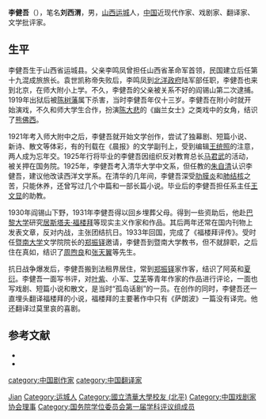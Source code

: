 {{NOT|健吾}}
'''李健吾'''（{{bd|1906年|8月17日|1982年|11月24日|catIdx=L李}}），笔名'''刘西渭'''，男，[[山西省|山西]][[运城县|运城]]人，[[中华人民共和国|中国]]近现代作家、戏剧家、翻译家、文学批评家。

== 生平 ==
李健吾生于山西省运城县。父亲李鸣凤曾担任山西省革命军首领，民国建立后任第十九混成旅旅长。袁世凯称帝失败后，李鸣凤到[[北洋政府|北洋政府]]陆军部任职，李健吾也来到北京，在师大附小上学。不久，李健吾的父亲被关系不好的阎锡山第二次逮捕。1919年出狱后被[[陈树藩|陈树藩]]属下杀害，当时李健吾年仅十三岁。李健吾在附小时就开始演戏，不久和师大学生合作，扮演[[陈大悲|陈大悲]]的《幽兰女士》之类戏中的女角，结识了[[熊佛西|熊佛西]]。

1921年考入师大附中之后，李健吾就开始文学创作，尝试了独幕剧、短篇小说、新诗、散文等体彩，有的刊载在《晨报》的文学副刊上，受到编辑[[王统照|王统照]]的注意，两人成为忘年交。1925年行将毕业的李健吾因组织反对教育总长[[马君武|马君武]]的活动，被关押在国务院。1925年，李健吾考入清华大学中文系，但任教的[[朱自清|朱自清]]认识李健吾，建议他改读西洋文学系。在清华的几年间，李健吾深受[[肋膜炎|肋膜炎]]和[[肺结核|肺结核]]之苦，只能休养，还曾写过几个中篇和一部长篇小说。毕业后的李健吾担任系主任[[王文显|王文显]]的助教。

1930年阎锡山下野，1931年李健吾得以回乡埋葬父母。得到一些资助后，他赴[[巴黎大学|巴黎大学]]研究[[居斯塔夫·福楼拜|居斯塔夫·福楼拜]]等现实主义作家和作品。其后两年还常在国内刊物上发表文章，反对内战，主张团结抗日。1933年回国，完成了《福楼拜评传》。受时任[[暨南大学|暨南大学]]文学院院长的[[郑振铎|郑振铎]]邀请，李健吾到暨南大学教书，但不就辞职，之后住在真如，结识了[[周煦良|周煦良]]和[[张天翼|张天翼]]等先生。

抗日战争爆发后，李健吾搬到法租界居住，常到[[郑振铎|郑振铎]]家作客，结识了阿英和[[夏衍|夏衍]]。李健吾一面写书评，对[[叶紫|叶紫]]、小军、[[艾芜|艾芜]]等青年作家的作品进行评论，一面也写戏剧、短篇小说和散文，是当时“孤岛话剧”的一员。在创作的同时，李健吾还一直埋头翻译福楼拜的小说，福楼拜的主要著作中只有《萨朗波》一篇没有译完。他还翻译过莫里哀的喜剧。

== 参考文献 ==
* {{cite journal|author=李健吾|title=李健吾自传|year=1981年|journal=山西师大学报|pages=26-29}}
* {{cite book|title=中国大百科全书第二版，李健吾条目}}

{{中国近现代文学}}
{{国务院学位委员会第一届学科评议组/文学}}
{{Navboxes
| title  = 李健吾在[[中国戏剧家协会|中国戏剧家协会]]的职务
| list1  =
{{中国戏剧家协会第三届理事会}}
}}
{{Navboxes
| title  = 李健吾在[[中国文学艺术界联合会|中国文学艺术界联合会]]的职务
| list1  =
{{中国文学艺术界联合会第四届全国委员会}}
}}

{{Authority control}}
{{DEFAULTSORT:Li李}}
[[Category:李姓|Jian]]
[[Category:运城人|Category:运城人]]
[[Category:國立清華大學校友_(北平)|Category:國立清華大學校友 (北平)]]
[[category:中国剧作家|category:中国剧作家]]
[[category:中国翻译家|category:中国翻译家]]
[[Category:中国戏剧家协会理事|Category:中国戏剧家协会理事]]
[[Category:国务院学位委员会第一届学科评议组成员|Category:国务院学位委员会第一届学科评议组成员]]
